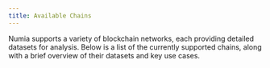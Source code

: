 ```yaml
---
title: Available Chains
---
```


Numia supports a variety of blockchain networks, each providing detailed datasets for analysis. Below is a list of the currently supported chains, along with a brief overview of their datasets and key use cases.


<CardList cols={4}>
<Card
  title="Akash"
  link="/sql/querying-data/chains/akash"
  image="/media/sql/chains/card_akash_dark.svg"
/>
<Card
  title="Celestia"
  link="/sql/querying-data/chains/celestia"
  image="/media/sql/chains/card_celestia_dark.svg"
/>
<Card
  title="Comdex"
  link="/sql/querying-data/chains/comdex"
  image="/media/sql/chains/card_comdex_dark.svg"
/>
<Card
  title="Cosmos Hub"
  link="/sql/querying-data/chains/cosmoshub"
  image="/media/sql/chains/card_cosmos-hub_dark.svg"
/>
<Card
  title="Crescent"
  link="/sql/querying-data/chains/crescent"
  image="/media/sql/chains/card_crescent_dark.svg"
/>

<Card
  title="dYdX"
  link="/sql/querying-data/chains/dydx_mainnet"
  image="/media/sql/chains/card_dydx_dark.svg"
/>
<Card
  title="Evmos"
  link="/sql/querying-data/chains/evmos"
  image="/media/sql/chains/card_evmos_dark.svg"
/>
<Card
  title="Juno"
  link="/sql/querying-data/chains/juno"
  image="/media/sql/chains/card_juno_dark.svg"
/>
<Card
  title="Kujira"
  link="/sql/querying-data/chains/kaiyo"
  image="/media/sql/chains/card_kujira_dark.svg"
/>
<Card
  title="Neutron"
  link="/sql/querying-data/chains/neutron"
  image="/media/sql/chains/card_neutron_dark.svg"
/>
<Card
  title="Nillion Testnet"
  link="/sql/querying-data/chains/nillion_chain_testnet"
  image="/media/sql/chains/card_nillion-testnet_dark.svg"
/>
<Card
  title="Osmosis"
  link="/sql/querying-data/chains/osmosis"
  image="/media/sql/chains/card_osmosis_dark.svg"
/>
<Card
  title="Quasar"
  link="/sql/querying-data/chains/quasar"
  image="/media/sql/chains/card_quasar_dark.svg"
/>
<Card
  title="Quicksilver"
  link="/sql/querying-data/chains/quicksilver"
  image="/media/sql/chains/card_quicksilver_dark.svg"
/>
<Card
  title="Secret Network"
  link="/sql/querying-data/chains/secret"
  image="/media/sql/chains/card_secret-network_dark.svg"
/>
<Card
  title="Sei"
  link="/sql/querying-data/chains/sei"
  image="/media/sql/chains/card_sei_dark.svg"
/>
<Card
  title="Stargaze"
  link="/sql/querying-data/chains/stargaze"
  image="/media/sql/chains/card_stargaze_dark.svg"
/>
<Card
  title="Stride"
  link="/sql/querying-data/chains/stride"
  image="/media/sql/chains/card_stride_dark.svg"
/>
<Card
  title="Terra 2"
  link="/sql/querying-data/chains/terra"
  image="/media/sql/chains/card_terra-2_dark.svg"
/>
<Card
  title="Umee"
  link="/sql/querying-data/chains/umee"
  image="/media/sql/chains/card_umee_dark.svg"
/>
</CardList>